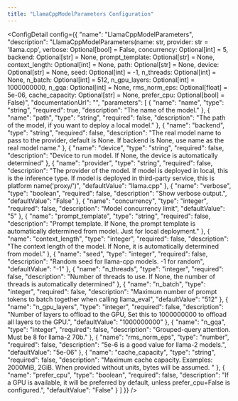 ```yaml
---
title: "LlamaCppModelParameters Configuration"
---
```



<ConfigDetail config={{
  "name": "LlamaCppModelParameters",
  "description": "LlamaCppModelParameters(name: str, provider: str = 'llama.cpp', verbose: Optional[bool] = False, concurrency: Optional[int] = 5, backend: Optional[str] = None, prompt_template: Optional[str] = None, context_length: Optional[int] = None, path: Optional[str] = None, device: Optional[str] = None, seed: Optional[int] = -1, n_threads: Optional[int] = None, n_batch: Optional[int] = 512, n_gpu_layers: Optional[int] = 1000000000, n_gqa: Optional[int] = None, rms_norm_eps: Optional[float] = 5e-06, cache_capacity: Optional[str] = None, prefer_cpu: Optional[bool] = False)",
  "documentationUrl": "",
  "parameters": [
    {
      "name": "name",
      "type": "string",
      "required": true,
      "description": "The name of the model."
    },
    {
      "name": "path",
      "type": "string",
      "required": false,
      "description": "The path of the model, if you want to deploy a local model."
    },
    {
      "name": "backend",
      "type": "string",
      "required": false,
      "description": "The real model name to pass to the provider, default is None. If backend is None, use name as the real model name."
    },
    {
      "name": "device",
      "type": "string",
      "required": false,
      "description": "Device to run model. If None, the device is automatically determined"
    },
    {
      "name": "provider",
      "type": "string",
      "required": false,
      "description": "The provider of the model. If model is deployed in local, this is the inference type. If model is deployed in third-party service, this is platform name('proxy/<platform>')",
      "defaultValue": "llama.cpp"
    },
    {
      "name": "verbose",
      "type": "boolean",
      "required": false,
      "description": "Show verbose output.",
      "defaultValue": "False"
    },
    {
      "name": "concurrency",
      "type": "integer",
      "required": false,
      "description": "Model concurrency limit",
      "defaultValue": "5"
    },
    {
      "name": "prompt_template",
      "type": "string",
      "required": false,
      "description": "Prompt template. If None, the prompt template is automatically determined from model. Just for local deployment."
    },
    {
      "name": "context_length",
      "type": "integer",
      "required": false,
      "description": "The context length of the model. If None, it is automatically determined from model."
    },
    {
      "name": "seed",
      "type": "integer",
      "required": false,
      "description": "Random seed for llama-cpp models. -1 for random",
      "defaultValue": "-1"
    },
    {
      "name": "n_threads",
      "type": "integer",
      "required": false,
      "description": "Number of threads to use. If None, the number of threads is automatically determined"
    },
    {
      "name": "n_batch",
      "type": "integer",
      "required": false,
      "description": "Maximum number of prompt tokens to batch together when calling llama_eval",
      "defaultValue": "512"
    },
    {
      "name": "n_gpu_layers",
      "type": "integer",
      "required": false,
      "description": "Number of layers to offload to the GPU, Set this to 1000000000 to offload all layers to the GPU.",
      "defaultValue": "1000000000"
    },
    {
      "name": "n_gqa",
      "type": "integer",
      "required": false,
      "description": "Grouped-query attention. Must be 8 for llama-2 70b."
    },
    {
      "name": "rms_norm_eps",
      "type": "number",
      "required": false,
      "description": "5e-6 is a good value for llama-2 models.",
      "defaultValue": "5e-06"
    },
    {
      "name": "cache_capacity",
      "type": "string",
      "required": false,
      "description": "Maximum cache capacity. Examples: 2000MiB, 2GiB. When provided without units, bytes will be assumed. "
    },
    {
      "name": "prefer_cpu",
      "type": "boolean",
      "required": false,
      "description": "If a GPU is available, it will be preferred by default, unless prefer_cpu=False is configured.",
      "defaultValue": "False"
    }
  ]
}} />

